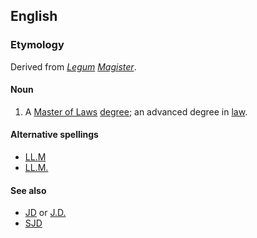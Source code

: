 ==English==

===Etymology===
Derived from ''[[Legum]] [[Magister]]''.

====Noun====
{{wikipedia}}
{{en-noun}}
# A [[Master of Laws]] [[degree]]; an advanced degree in [[law]].

====Alternative spellings====
*[[LL.M]]
*[[LL.M.]]

====See also====
*[[JD]] or [[J.D.]]
*[[SJD]]